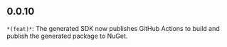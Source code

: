 ## 0.0.10
`*(feat)*`: The generated SDK now publishes GitHub Actions to build and publish the generated package to NuGet.

